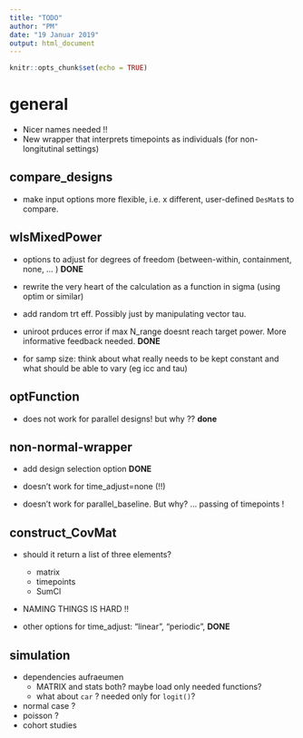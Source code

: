 ```yaml
---
title: "TODO"
author: "PM"
date: "19 Januar 2019"
output: html_document
---
```


```r
knitr::opts_chunk$set(echo = TRUE)
```

# general

* Nicer names needed !!
* New wrapper that interprets timepoints as individuals (for non-longitutinal settings)

## compare_designs

* make input options more flexible, i.e. x different, user-defined `DesMat`s to compare.

## wlsMixedPower

* options to adjust for degrees of freedom (between-within, containment, none, ... ) **DONE**
* rewrite the very heart of the calculation as a function in sigma (using optim or similar)
* add random trt eff. Possibly just by manipulating vector tau.

* uniroot prduces error if max N_range doesnt reach target power. More informative feedback needed. **DONE**

* for samp size: think about what really needs to be kept constant and what should be able to vary (eg icc and tau)

## optFunction

* does not work for parallel designs! but why ??  **done**

## non-normal-wrapper

* add design selection option **DONE**

* doesn't work for time_adjust=none (!!)
* doesn't work for parallel_baseline. But why? ... passing of timepoints !

## construct_CovMat

  * should it return a list of three elements?
    * matrix
    * timepoints
    * SumCl
  * NAMING THINGS IS HARD !! 
  
  * other options for time_adjust: "linear", "periodic", **DONE**

## simulation

  * dependencies aufraeumen
    * MATRIX and stats both? maybe load only needed functions?
    * what about `car` ? needed only for `logit()`?
  * normal case ? 
  * poisson ?
  * cohort studies
